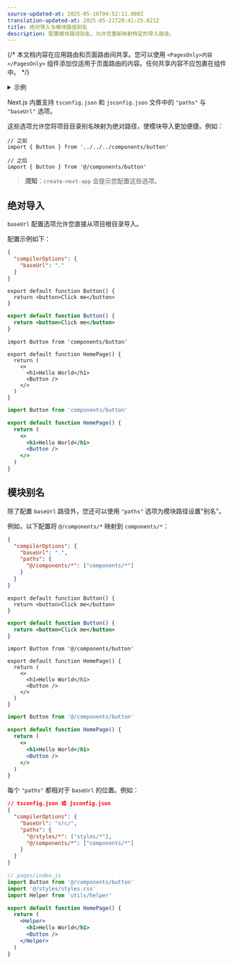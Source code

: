 ```yaml
---
source-updated-at: 2025-05-16T04:52:11.000Z
translation-updated-at: 2025-05-21T20:41:25.821Z
title: 绝对导入与模块路径别名
description: 配置模块路径别名，允许您重新映射特定的导入路径。
---
```


{/* 本文档内容在应用路由和页面路由间共享。您可以使用 `<PagesOnly>内容</PagesOnly>` 组件添加仅适用于页面路由的内容。任何共享内容不应包裹在组件中。 */}

<details>
  <summary>示例</summary>

- [绝对导入与别名](https://github.com/vercel/next.js/tree/canary/examples/with-absolute-imports)

</details>

Next.js 内置支持 `tsconfig.json` 和 `jsconfig.json` 文件中的 `"paths"` 与 `"baseUrl"` 选项。

这些选项允许您将项目目录别名映射为绝对路径，使模块导入更加便捷。例如：

```tsx
// 之前
import { Button } from '../../../components/button'

// 之后
import { Button } from '@/components/button'
```

> **须知**：`create-next-app` 会提示您配置这些选项。

## 绝对导入

`baseUrl` 配置选项允许您直接从项目根目录导入。

配置示例如下：

```json filename="tsconfig.json 或 jsconfig.json"
{
  "compilerOptions": {
    "baseUrl": "."
  }
}
```

```tsx filename="components/button.tsx" switcher
export default function Button() {
  return <button>Click me</button>
}
```

```jsx filename="components/button.js" switcher
export default function Button() {
  return <button>Click me</button>
}
```

```tsx filename="app/page.tsx" switcher
import Button from 'components/button'

export default function HomePage() {
  return (
    <>
      <h1>Hello World</h1>
      <Button />
    </>
  )
}
```

```jsx filename="app/page.js" switcher
import Button from 'components/button'

export default function HomePage() {
  return (
    <>
      <h1>Hello World</h1>
      <Button />
    </>
  )
}
```

## 模块别名

除了配置 `baseUrl` 路径外，您还可以使用 `"paths"` 选项为模块路径设置"别名"。

例如，以下配置将 `@/components/*` 映射到 `components/*`：

```json filename="tsconfig.json 或 jsconfig.json"
{
  "compilerOptions": {
    "baseUrl": ".",
    "paths": {
      "@/components/*": ["components/*"]
    }
  }
}
```

```tsx filename="components/button.tsx" switcher
export default function Button() {
  return <button>Click me</button>
}
```

```jsx filename="components/button.js" switcher
export default function Button() {
  return <button>Click me</button>
}
```

```tsx filename="app/page.tsx" switcher
import Button from '@/components/button'

export default function HomePage() {
  return (
    <>
      <h1>Hello World</h1>
      <Button />
    </>
  )
}
```

```jsx filename="app/page.js" switcher
import Button from '@/components/button'

export default function HomePage() {
  return (
    <>
      <h1>Hello World</h1>
      <Button />
    </>
  )
}
```

每个 `"paths"` 都相对于 `baseUrl` 的位置。例如：

```json
// tsconfig.json 或 jsconfig.json
{
  "compilerOptions": {
    "baseUrl": "src/",
    "paths": {
      "@/styles/*": ["styles/*"],
      "@/components/*": ["components/*"]
    }
  }
}
```

```jsx
// pages/index.js
import Button from '@/components/button'
import '@/styles/styles.css'
import Helper from 'utils/helper'

export default function HomePage() {
  return (
    <Helper>
      <h1>Hello World</h1>
      <Button />
    </Helper>
  )
}
```